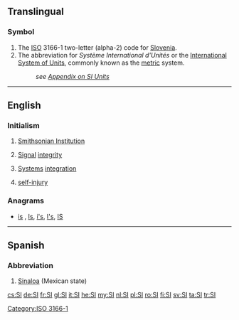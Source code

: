 {{also|Appendix:Variations of “si”}}
==Translingual==

===Symbol===
{{head|mul|symbol}}
# The [[ISO]] 3166-1 two-letter (alpha-2) code for [[Slovenia]].
# The abbreviation for ''Système International d'Unités'' or the [[International System of Units]], commonly known as the [[metric]] system.
#: ''see [[Appendix:SI_units|Appendix on SI Units]]''

[[Category:ISO 3166-1]]
----
==English==
{{wikipedia}}

===Initialism===
{{head|en|initialism}}

# [[w:Smithsonian Institution|Smithsonian Institution]]
# {{context|electronics|lang=en}} [[signal|Signal]] [[integrity]]
# {{context|technology|lang=en}} [[system|Systems]] [[integration]]
# [[self-injury]]

===Anagrams===
* [[is#English|is]] , [[Is#English|Is]], [[i's#English|i's]], [[I's#English|I's]], [[IS#English|IS]]

----

==Spanish==

===Abbreviation===
{{head|es|abbreviation}}

# [[Sinaloa]] (Mexican state)

[[cs:SI]]
[[de:SI]]
[[fr:SI]]
[[gl:SI]]
[[it:SI]]
[[he:SI]]
[[my:SI]]
[[nl:SI]]
[[pl:SI]]
[[ro:SI]]
[[fi:SI]]
[[sv:SI]]
[[ta:SI]]
[[tr:SI]]